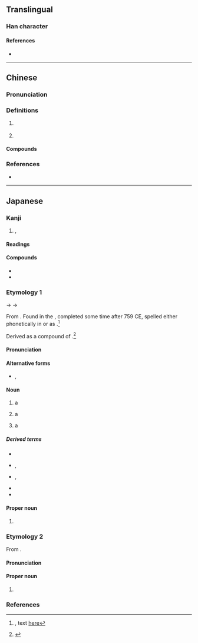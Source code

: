 {{character info/new}}
==Translingual==

===Han character===
{{Han char|rn=85|rad=水|as=13|sn=16|four=31137|canj=EMBI,XEMBI|ids=⿰氵零}}

====References====
* {{Han ref|kx=0653.110|dkj=18398|dj=1063.110|hdz=31754.120|uh=6FAA|ud=28586|bh=E9FB|bd=59899}}

----

==Chinese==
{{zh-forms}}

===Pronunciation===
{{zh-pron
|m=líng
|c=ling4
|mc=y
|oc=y
|cat=a,pn
}}

===Definitions===
{{zh-hanzi}}

# {{n-g|The name of a body of water.}} {{attention|zh|is this the 澪渠 below?}}
# {{zh-alt-form|泠}}

====Compounds====
{{zh-der|澪渠}}

===References===
* {{R:twedu|C06468}}

----

==Japanese==

===Kanji===
{{ja-kanji|grade=|rs=水13}}

# {{l|en|waterway}}, {{l|en|channel}}

====Readings====
{{ja-readings
|goon=りょう<りやう
|kanon=れい
|kun=みお-<みを-
|nanori=みほ, みよ
}}

====Compounds====
{{der-top|Compounds}}
* {{ja-r|澪%標|れい%ひょう|{{l|en|channel}}-{{l|en|mark}}}}
* {{ja-r|作澪|さくれい}}
{{der-bottom}}

===Etymology 1===
{{ja-kanjitab|yomi=k|みお}}

{{IPAfont|⟨mi<sub>1</sub> wo⟩}} → {{IPAchar|/miwo/}} → {{IPAchar|/mio/}}

From {{inh|ja|ojp|-|sort=みお}}.  Found in the ''{{w|Man'yōshū}}'', completed some time after 759 CE, spelled either phonetically in ''{{w|man'yōgana}}'' or as {{m|ja|水尾}}.<ref name="MYS">{{RQ:Manyoshu|7|1108}}, text [http://jti.lib.virginia.edu/japanese/manyoshu/Man7Yos.html#1108 here]</ref>

Derived as a compound of {{compound|lang=ja|sort=みお|水|tr1=mi|t1={{l|en|water}}|pos1=ancient combining form|緒|tr2=wo</i>, modern reading <i>o|t2={{l|en|cord}}; something {{l|en|long}} and {{l|en|continue|continuing}}|pos2=likely cognate with {{m|ja|尾|tr=o||{{l|en|tail}}}} from the sense of “something long and continuing from the end of the main body”}}.<ref name="KDJ">{{R:Kokugo Dai Jiten}}</ref>

====Pronunciation====
{{ja-pron|yomi=kun|みお|acc=0|acc_ref=DJR,NHK|acc2=1|acc2_ref=DJR,NHK}}

====Alternative forms====
* {{ja-l|水尾}}, {{ja-l|水脈}}

====Noun====
{{ja-noun|みお|hhira=みを}}

# a {{l|en|waterway}}
# {{qualifier|more specifically}} a {{l|en|navigable}} {{l|en|channel}}
# a {{l|en|wake}} {{gloss|{{l|en|path}} left behind by a {{l|en|pass|passing}} {{l|en|ship}} on the {{l|en|water}}'s {{l|en|surface}}}}
#: {{synonyms|ja|航跡|tr=kōseki}}

=====Derived terms=====
{{der-top}}
* {{ja-r|澪%木|みお%ぎ}}
* {{ja-r|澪杙|みおぐい|rom=-}}, {{ja-r|澪杭|みおぐい}}
* {{ja-r|澪標|みおつくし}}, {{ja-r|澪%標|みお%じるし}}
* {{ja-r|澪筋|みおすじ}}
* {{ja-r|澪%引く|みお%びく}}
{{der-bottom}}

====Proper noun====
{{ja-pos|proper|みお|hhira=みを}}

<!--# a {{l|en|novel}} by {{w|Mikihiko Nagata}}-->
# {{given name|female|lang=ja|A=a|sort=みお}}

===Etymology 2===
{{ja-kanjitab|yomi=o|れい}}

From {{der|ja|ltc|-}} {{ltc-l|澪}}.

====Pronunciation====
{{ja-pron|yomi=kanon|れい}}

====Proper noun====
{{ja-pos|proper noun|れい}}

# {{given name|female|lang=ja|A=a|sort=れい}}

===References===
<references/>